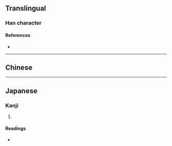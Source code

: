 {{character info/new}}
==Translingual==

===Han character===
{{Han char|rn=29|rad=又|as=03|sn=5|four=|canj=HKE,XHKE|ids=⿱丿友}}

====References====
* {{Han ref|kx=0165.250|dkj=03132|dj=0376.060|hdz=10393.150|uh=53D0|ud=21456}}

----

==Chinese==
{{zh-see|犮|v}}

----

==Japanese==

===Kanji===
{{ja-kanji|grade=|rs=又03}}

# {{rfdef|ja|sort=又03}}

====Readings====
* {{ja-readings|on=[[はつ]] (hatsu)|kun=}}